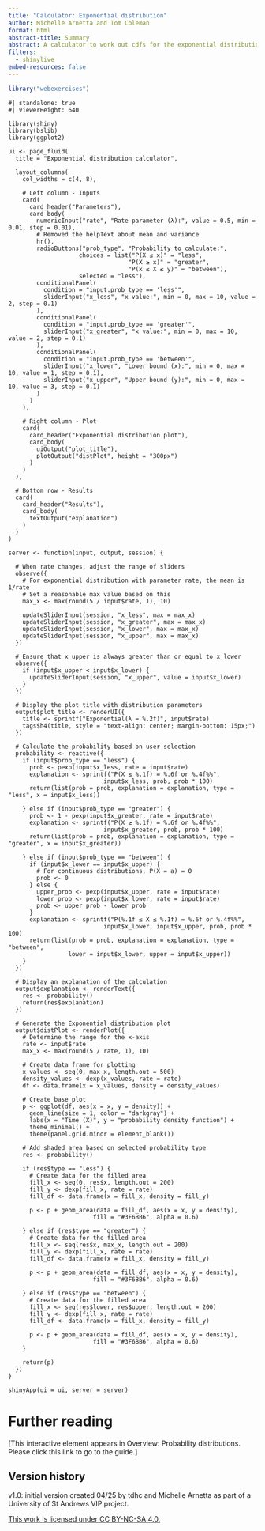 ```yaml
---
title: "Calculator: Exponential distribution"
author: Michelle Arnetta and Tom Coleman
format: html
abstract-title: Summary
abstract: A calculator to work out cdfs for the exponential distribution.
filters: 
  - shinylive
embed-resources: false
---
```


```r
library("webexercises")
```


```shinylive-r
#| standalone: true
#| viewerHeight: 640

library(shiny)
library(bslib)
library(ggplot2)

ui <- page_fluid(
  title = "Exponential distribution calculator",
  
  layout_columns(
    col_widths = c(4, 8),
    
    # Left column - Inputs
    card(
      card_header("Parameters"),
      card_body(
        numericInput("rate", "Rate parameter (λ):", value = 0.5, min = 0.01, step = 0.01),
        # Removed the helpText about mean and variance
        hr(),
        radioButtons("prob_type", "Probability to calculate:",
                    choices = list("P(X ≤ x)" = "less", 
                                  "P(X ≥ x)" = "greater", 
                                  "P(x ≤ X ≤ y)" = "between"),
                    selected = "less"),
        conditionalPanel(
          condition = "input.prob_type == 'less'",
          sliderInput("x_less", "x value:", min = 0, max = 10, value = 2, step = 0.1)
        ),
        conditionalPanel(
          condition = "input.prob_type == 'greater'",
          sliderInput("x_greater", "x value:", min = 0, max = 10, value = 2, step = 0.1)
        ),
        conditionalPanel(
          condition = "input.prob_type == 'between'",
          sliderInput("x_lower", "Lower bound (x):", min = 0, max = 10, value = 1, step = 0.1),
          sliderInput("x_upper", "Upper bound (y):", min = 0, max = 10, value = 3, step = 0.1)
        )
      )
    ),
    
    # Right column - Plot
    card(
      card_header("Exponential distribution plot"),
      card_body(
        uiOutput("plot_title"),
        plotOutput("distPlot", height = "300px")
      )
    )
  ),
  
  # Bottom row - Results
  card(
    card_header("Results"),
    card_body(
      textOutput("explanation")
    )
  )
)

server <- function(input, output, session) {
  
  # When rate changes, adjust the range of sliders
  observe({
    # For exponential distribution with parameter rate, the mean is 1/rate
    # Set a reasonable max value based on this
    max_x <- max(round(5 / input$rate, 1), 10)
    
    updateSliderInput(session, "x_less", max = max_x)
    updateSliderInput(session, "x_greater", max = max_x)
    updateSliderInput(session, "x_lower", max = max_x)
    updateSliderInput(session, "x_upper", max = max_x)
  })
  
  # Ensure that x_upper is always greater than or equal to x_lower
  observe({
    if (input$x_upper < input$x_lower) {
      updateSliderInput(session, "x_upper", value = input$x_lower)
    }
  })
  
  # Display the plot title with distribution parameters
  output$plot_title <- renderUI({
    title <- sprintf("Exponential(λ = %.2f)", input$rate)
    tags$h4(title, style = "text-align: center; margin-bottom: 15px;")
  })
  
  # Calculate the probability based on user selection
  probability <- reactive({
    if (input$prob_type == "less") {
      prob <- pexp(input$x_less, rate = input$rate)
      explanation <- sprintf("P(X ≤ %.1f) = %.6f or %.4f%%", 
                           input$x_less, prob, prob * 100)
      return(list(prob = prob, explanation = explanation, type = "less", x = input$x_less))
      
    } else if (input$prob_type == "greater") {
      prob <- 1 - pexp(input$x_greater, rate = input$rate)
      explanation <- sprintf("P(X ≥ %.1f) = %.6f or %.4f%%", 
                           input$x_greater, prob, prob * 100)
      return(list(prob = prob, explanation = explanation, type = "greater", x = input$x_greater))
      
    } else if (input$prob_type == "between") {
      if (input$x_lower == input$x_upper) {
        # For continuous distributions, P(X = a) = 0
        prob <- 0
      } else {
        upper_prob <- pexp(input$x_upper, rate = input$rate)
        lower_prob <- pexp(input$x_lower, rate = input$rate)
        prob <- upper_prob - lower_prob
      }
      explanation <- sprintf("P(%.1f ≤ X ≤ %.1f) = %.6f or %.4f%%", 
                           input$x_lower, input$x_upper, prob, prob * 100)
      return(list(prob = prob, explanation = explanation, type = "between", 
                 lower = input$x_lower, upper = input$x_upper))
    }
  })
  
  # Display an explanation of the calculation
  output$explanation <- renderText({
    res <- probability()
    return(res$explanation)
  })
  
  # Generate the Exponential distribution plot
  output$distPlot <- renderPlot({
    # Determine the range for the x-axis
    rate <- input$rate
    max_x <- max(round(5 / rate, 1), 10)
    
    # Create data frame for plotting
    x_values <- seq(0, max_x, length.out = 500)
    density_values <- dexp(x_values, rate = rate)
    df <- data.frame(x = x_values, density = density_values)
    
    # Create base plot
    p <- ggplot(df, aes(x = x, y = density)) +
      geom_line(size = 1, color = "darkgray") +
      labs(x = "Time (X)", y = "probability density function") +
      theme_minimal() +
      theme(panel.grid.minor = element_blank())
    
    # Add shaded area based on selected probability type
    res <- probability()
    
    if (res$type == "less") {
      # Create data for the filled area
      fill_x <- seq(0, res$x, length.out = 200)
      fill_y <- dexp(fill_x, rate = rate)
      fill_df <- data.frame(x = fill_x, density = fill_y)
      
      p <- p + geom_area(data = fill_df, aes(x = x, y = density), 
                        fill = "#3F6BB6", alpha = 0.6)
      
    } else if (res$type == "greater") {
      # Create data for the filled area
      fill_x <- seq(res$x, max_x, length.out = 200)
      fill_y <- dexp(fill_x, rate = rate)
      fill_df <- data.frame(x = fill_x, density = fill_y)
      
      p <- p + geom_area(data = fill_df, aes(x = x, y = density), 
                        fill = "#3F6BB6", alpha = 0.6)
      
    } else if (res$type == "between") {
      # Create data for the filled area
      fill_x <- seq(res$lower, res$upper, length.out = 200)
      fill_y <- dexp(fill_x, rate = rate)
      fill_df <- data.frame(x = fill_x, density = fill_y)
      
      p <- p + geom_area(data = fill_df, aes(x = x, y = density), 
                        fill = "#3F6BB6", alpha = 0.6)
    }
    
    return(p)
  })
}

shinyApp(ui = ui, server = server)
```

# Further reading {-}

[This interactive element appears in Overview: Probability distributions. Please click this link to go to the guide.]

## Version history {-}

v1.0: initial version created 04/25 by tdhc and Michelle Arnetta as part of a University of St Andrews VIP project.
  
[This work is licensed under CC BY-NC-SA 4.0.](https://creativecommons.org/licenses/by-nc-sa/4.0/?ref=chooser-v1)




